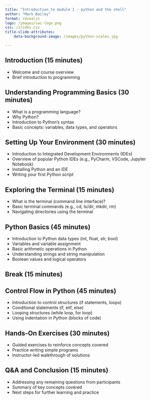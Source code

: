 ```yaml
---
title: "Introduction to module 1 - python and the shell"
author: "Mark Bailey"
format: revealjs
logo: /images/cwc-logo.png
css: /slides.css
title-slide-attributes:
    data-background-image: /images/python-scales.jpg

---
```


## Introduction (15 minutes)

* Welcome and course overview
* Brief introduction to programming

## Understanding Programming Basics (30 minutes)

* What is a programming language?
* Why Python?
* Introduction to Python's syntax
* Basic concepts: variables, data types, and operators

## Setting Up Your Environment (30 minutes)

* Introduction to Integrated Development Environments (IDEs)
* Overview of popular Python IDEs (e.g., PyCharm, VSCode, Jupyter Notebook)
* Installing Python and an IDE
* Writing your first Python script

## Exploring the Terminal (15 minutes)

* What is the terminal (command line interface)?
* Basic terminal commands (e.g., cd, ls/dir, mkdir, rm)
* Navigating directories using the terminal

## Python Basics (45 minutes)

* Introduction to Python data types (int, float, str, bool)
* Variables and variable assignment
* Basic arithmetic operations in Python
* Understanding strings and string manipulation
* Boolean values and logical operators

## Break (15 minutes)

## Control Flow in Python (45 minutes)

* Introduction to control structures (if statements, loops)
* Conditional statements (if, elif, else)
* Looping structures (while loop, for loop)
* Using indentation in Python (blocks of code)

## Hands-On Exercises (30 minutes)

* Guided exercises to reinforce concepts covered
* Practice writing simple programs
* Instructor-led walkthrough of solutions

## Q&A and Conclusion (15 minutes)

* Addressing any remaining questions from participants
* Summary of key concepts covered
* Next steps for further learning and practice
